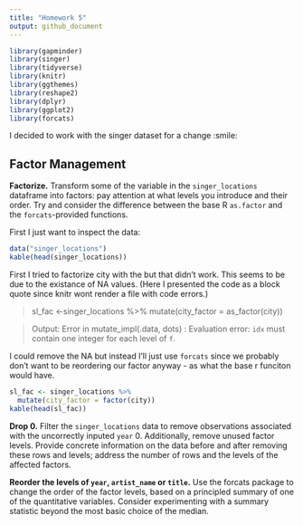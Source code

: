 ```yaml
---
title: "Homework 5"
output: github_document
---
```



```r
library(gapminder)
library(singer)
library(tidyverse)
library(knitr)
library(ggthemes)
library(reshape2)
library(dplyr)
library(ggplot2)
library(forcats)
```

I decided to work with the singer dataset for a change :smile:

## Factor Management

**Factorize.** Transform some of the variable in the `singer_locations` dataframe into factors: pay attention at what levels you introduce and their order. Try and consider the difference between the base R `as.factor` and the `forcats`-provided functions.

First I just want to inspect the data: 
```r
data("singer_locations")
kable(head(singer_locations))
```

First I tried to factorize city with the but that didn't work. This seems to be due to the existance of NA values. (Here I presented the code as a block quote since knitr wont render a file with code errors.)

> sl_fac <-singer_locations %>% 
  mutate(city_factor = as_factor(city))

>Output: Error in mutate_impl(.data, dots) : Evaluation error: `idx` must contain one integer for each level of `f`.




I could remove the NA but instead I'll just use `forcats` since we probably don't want to be reordering our factor anyway - as what the base r funciton would have. 
```r
sl_fac <- singer_locations %>% 
  mutate(city_factor = factor(city))
kable(head(sl_fac))
```

**Drop 0.** Filter the `singer_locations` data to remove observations associated with the uncorrectly inputed `year` 0. Additionally, remove unused factor levels. Provide concrete information on the data before and after removing these rows and levels; address the number of rows and the levels of the affected factors.



**Reorder the levels of `year`, `artist_name` or `title`.** Use the forcats package to change the order of the factor levels, based on a principled summary of one of the quantitative variables. Consider experimenting with a summary statistic beyond the most basic choice of the median.
